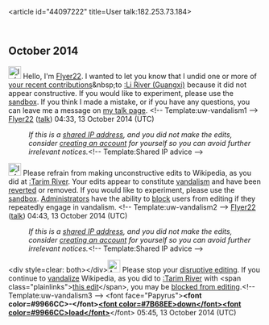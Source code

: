 <article id="44097222" title=User talk:182.253.73.184>
	<talkpage id="44097222" title="User talk:182.253.73.184">

== October 2014 ==
[[File:Information.svg|25px|alt=Information icon]] Hello, I'm [[User:Flyer22|Flyer22]]. I wanted to let you know that I undid one or more of [[Special:Contributions/182.253.73.184|your recent contributions]]&amp;nbsp;to [[:Li River (Guangxi)]] because it did not appear constructive. If you would like to experiment, please use the [[WP:sandbox|sandbox]]. If you think I made a mistake, or if you have any questions, you can leave me a message on [[User_talk:Flyer22|my talk page]]. &lt;!-- Template:uw-vandalism1 --&gt;  [[User:Flyer22|Flyer22]] ([[User talk:Flyer22|talk]]) 04:33, 13 October 2014 (UTC)
:''If this is a [[Network address translation|shared IP address]], and you did not make the edits, consider [[Wikipedia:Why create an account?|creating an account]] for yourself so you can avoid further irrelevant notices.''&lt;!-- Template:Shared IP advice --&gt;

[[File:Information orange.svg|25px|alt=Information icon]] Please refrain from making unconstructive edits to Wikipedia, as you did at [[:Tarim River]]. Your edits appear to constitute [[Wikipedia:Vandalism|vandalism]] and have been [[Help:Reverting|reverted]] or removed. If you would like to experiment, please use the [[Wikipedia:Sandbox|sandbox]]. [[Wikipedia:Administrators|Administrators]] have the ability to [[WP:BLOCK|block]] users from editing if they repeatedly engage in vandalism. &lt;!-- Template:uw-vandalism2 --&gt;  [[User:Flyer22|Flyer22]] ([[User talk:Flyer22|talk]]) 04:43, 13 October 2014 (UTC)
:''If this is a [[Network address translation|shared IP address]], and you did not make the edits, consider [[Wikipedia:Why create an account?|creating an account]] for yourself so you can avoid further irrelevant notices.''&lt;!-- Template:Shared IP advice --&gt;

&lt;div style=clear: both&gt;&lt;/div&gt;[[File:Ambox warning pn.svg|25px|alt=Warning icon]] Please stop your [[Wikipedia:Disruptive editing|disruptive editing]]. If you continue to [[Wikipedia:Vandalism|vandalize]] Wikipedia, as you did to [[:Tarim River]] with &lt;span class=&quot;plainlinks&quot;&gt;[https://en.wikipedia.org/w/index.php?title=Tarim%20River&amp;diff=629398432 this edit]&lt;/span&gt;, you may be [[Wikipedia:Blocking policy|blocked from editing]].&lt;!-- Template:uw-vandalism3 --&gt; &lt;font face=&quot;Papyrus&quot;&gt;'''&lt;font color=#9966CC&gt;-&lt;/font&gt;[[User:Download|&lt;font color=#7B68EE&gt;down&lt;/font&gt;]][[User talk:Download|&lt;font color=#9966CC&gt;load&lt;/font&gt;]]'''&lt;/font&gt; 05:45, 13 October 2014 (UTC)
	</talkpage>
</article>